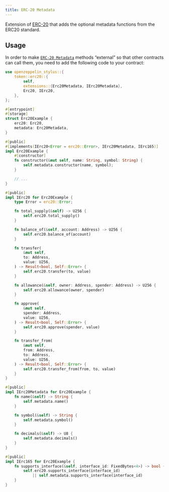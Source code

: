 ```yaml
---
title: ERC-20 Metadata
---
```


Extension of [ERC-20](erc20) that adds the optional metadata functions from the ERC20 standard.

## Usage

In order to make [`ERC-20 Metadata`](https://docs.rs/openzeppelin-stylus/0.2.0/openzeppelin_stylus/token/erc20/extensions/metadata/index.html)  methods “external” so that other contracts can call them, you need to add the following code to your contract:

```rust
use openzeppelin_stylus::{
    token::erc20::{
        self,
        extensions::{Erc20Metadata, IErc20Metadata},
        Erc20, IErc20,
    },
};

#[entrypoint]
#[storage]
struct Erc20Example {
    erc20: Erc20,
    metadata: Erc20Metadata,
}

#[public]
#[implements(IErc20<Error = erc20::Error>, IErc20Metadata, IErc165)]
impl Erc20Example {
    #[constructor]
    fn constructor(&mut self, name: String, symbol: String) {
        self.metadata.constructor(name, symbol);
    }

    // ...
}

#[public]
impl IErc20 for Erc20Example {
    type Error = erc20::Error;

    fn total_supply(&self) -> U256 {
        self.erc20.total_supply()
    }

    fn balance_of(&self, account: Address) -> U256 {
        self.erc20.balance_of(account)
    }

    fn transfer(
        &mut self,
        to: Address,
        value: U256,
    ) -> Result<bool, Self::Error> {
        self.erc20.transfer(to, value)
    }

    fn allowance(&self, owner: Address, spender: Address) -> U256 {
        self.erc20.allowance(owner, spender)
    }

    fn approve(
        &mut self,
        spender: Address,
        value: U256,
    ) -> Result<bool, Self::Error> {
        self.erc20.approve(spender, value)
    }

    fn transfer_from(
        &mut self,
        from: Address,
        to: Address,
        value: U256,
    ) -> Result<bool, Self::Error> {
        self.erc20.transfer_from(from, to, value)
    }
}

#[public]
impl IErc20Metadata for Erc20Example {
    fn name(&self) -> String {
        self.metadata.name()
    }

    fn symbol(&self) -> String {
        self.metadata.symbol()
    }

    fn decimals(&self) -> U8 {
        self.metadata.decimals()
    }
}

#[public]
impl IErc165 for Erc20Example {
    fn supports_interface(&self, interface_id: FixedBytes<4>) -> bool {
        self.erc20.supports_interface(interface_id)
            || self.metadata.supports_interface(interface_id)
    }
}
```
